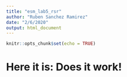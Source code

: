 ```yaml
---
title: "esm_lab5_rsr"
author: "Ruben Sanchez Ramirez"
date: "2/6/2020"
output: html_document
---
```


```r
knitr::opts_chunk$set(echo = TRUE)
```


# Here it is: Does it work!